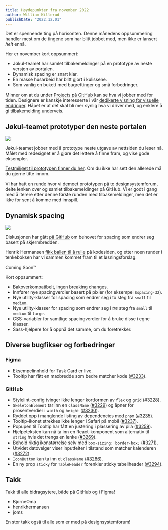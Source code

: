 ```yaml
---
title: Høydepunkter fra november 2022
author: William Killerud
publishDate: "2022.12.01"
---
```


<Ingress>
    Det er spennende ting på horisonten. Denne månedens oppsummering handler mest om de tingene som har blitt jobbet
    med, men ikke er lansert <i>helt</i> ennå.
</Ingress>

Her er november kort oppsummert:

-   Jøkul-teamet har samlet tilbakemeldinger på en prototype av neste versjon av portalen.
-   Dynamisk spacing er snart klar.
-   En masse husarbeid har blitt gjort i kulissene.
-   Som vanlig en bukett med bugrettinger og små forbedringer.

Minner om at du under [Projects på GitHub](https://github.com/orgs/fremtind/projects/22/views/3) kan se hva vi jobber med for tiden. Designere er kanskje interesserte i vår [dedikerte visning for visuelle endringer](https://github.com/orgs/fremtind/projects/22/views/1). Håpet er at det skal bli mer synlig hva vi driver med, og enklere å gi tilbakemelding underveis.

## Jøkul-teamet prototyper den neste portalen

![](/assets/blog/updates/november-2022/nov-radiobutton-prototype.png)

Jøkul-teamet jobber med å prototype neste utgave av nettsiden du leser nå. Målet med redesignet er å gjøre det lettere å finne fram, og vise gode eksempler.

[Testmiljøet til prototypen finner du her](https://portal.distlosn-ds-jkl-preprod.aws.fremtind.no/komponenter/radio-buttons). Om du ikke har sett den allerede må du gjerne titte innom.

Vi har hatt en runde hvor vi demoet prototypen på to designsystemforum, delte lenken over og samlet tilbakemeldinger på GitHub. Vi er godt i gang med å iterere etter denne første runden med tilbakemeldinger, men det er ikke for sent å komme med innspill.

## Dynamisk spacing

![](/assets/blog/updates/november-2022/nov-dynamisk-spacing.png)

Diskusjonen har gått [på GitHub](https://github.com/fremtind/jokul/issues/3255) om behovet for spacing som endrer seg basert på skjermbredden.

Henrik Hermansen [fikk ballen til å rulle](https://github.com/fremtind/jokul/pull/3249) på kodesiden, og etter noen runder i tenkeboksen har vi sammen kommet fram til et løsningsforslag.

Coming Soon™

Kort oppsummert:

-   Bakoverkompatibelt, ingen breaking changes.
-   Innfører nye spacingverdier basert på pixler (for eksempel `$spacing-32`).
-   Nye utility-klasser for spacing som endrer seg i to steg fra `small` til `medium`.
-   Nye utility-klasser for spacing som endrer seg i _tre_ steg fra `small` til `medium` til `large`.
-   CSS-variabler for samtlige spacingverdier for å bruke disse i egne klasser.
-   Sass-hjelpere for å oppnå det samme, om du foretrekker.

## Diverse bugfikser og forbedringer

### Figma

-   Eksempelinnhold for Task Card er live.
-   Tooltip har fått en maxbredde som bedre matcher kode ([#3233](https://github.com/fremtind/jokul/issues/3233)).

### GitHub

-   Stylelint-config tvinger ikke lenger kortformen av `flex` og `grid` ([#3228](https://github.com/fremtind/jokul/pull/3228)).
-   `SkeletonElement` tar inn en `className` ([#3229](https://github.com/fremtind/jokul/pull/3229)) og åpner for prosentverdier i `width` og `height` ([#3230](https://github.com/fremtind/jokul/pull/3230)).
-   Ryddet opp i manglende listing av dependencies med `pnpm` ([#3235](https://github.com/fremtind/jokul/pull/3235)).
-   Tooltip-ikonet strekkes ikke lenger i Safari på mobil ([#3237](https://github.com/fremtind/jokul/pull/3237)).
-   Popupen til Tooltip har fått en justering i plassering av pila ([#3259](https://github.com/fremtind/jokul/pull/3259)).
-   Hjelpeteksten kan nå ta inn en React-komponent som alternativ til `string` hvis det trengs en lenke ([#3269](https://github.com/fremtind/jokul/pull/3269)).
-   Behold riktig ikonstørrelse selv med `box-sizing: border-box;` ([#3271](https://github.com/fremtind/jokul/pull/3271)).
-   Utvidet datovelger viser inputfelter i tilstand som matcher kalenderen ([#3272](https://github.com/fremtind/jokul/pull/3272)).
-   `IconButton` kan ta inn et `className` ([#3286](https://github.com/fremtind/jokul/pull/3286)).
-   En ny prop `sticky` for `TableHeader` forenkler sticky tabellheader ([#3294](https://github.com/fremtind/jokul/pull/3294)).

## Takk

Takk til alle bidragsytere, både på GitHub og i Figma!

-   BjorneOma
-   henrikhermansen
-   joms

En stor takk også til alle som er med på designsystemforum!
